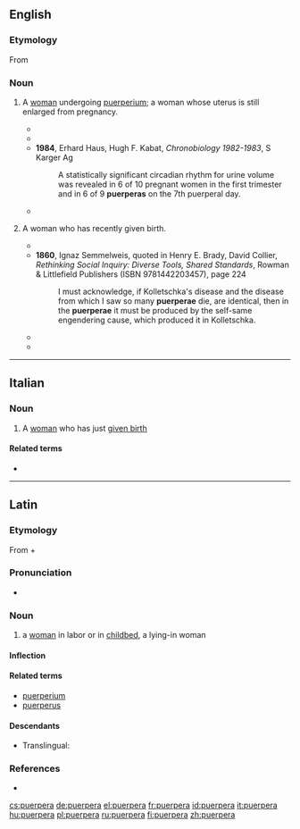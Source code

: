 ==English==

===Etymology===
From {{etyl|la|en}} {{m|la|puerpera}}

===Noun===
{{en-noun|puerperas|puerperae}}
# {{lb|en|obstetrics}} A [[woman]] undergoing [[puerperium]]; a woman whose uterus is still enlarged from pregnancy.
#* {{quote-book|year=1918|passage=I saw a very serious hemorrhage result from relaxation of the uterus on the eleventh day when the '''puerpera''' had been frightened by a domestic quarrel.|page=813|title=Principles and practice of obstetrics|author=Joseph Bolivar De Lee}}
#* {{quote-book|year=1934|passage=Since one of the principal reasons for keeping the '''puerpera''' in a recumbent posture is avoidance of strain upon relaxed and weakened supporting structures by a large heavy uterus, the length of the stay in bed is not made a matter of routine|title=Pamphlets and Reprints|page=350|author=Karl Mathias Beierlein}}
#* '''1984''', Erhard Haus, Hugh F. Kabat, ''Chronobiology 1982-1983'', S Karger Ag
#*: A statistically significant circadian rhythm for urine volume was revealed in 6 of 10 pregnant women in the first trimester and in 6 of 9 '''puerperas''' on the 7th puerperal day.
#* {{quote-book|year=2011|passage=Abdominal ultrasound of the '''puerpera''' usually does not require a full bladder, because the enlarged uterus directly abuts the anterior abdominal wall and can be scanned without difficulty.|title=Ultrasound in Obstetrics and Gynecology|volume=1|author=Eberhard Merz|chapter=Ultrasound in the Puerperium|page=39}}
# {{lb|en|rare}} A woman who has recently given birth.
#* {{quote-book|year=1731|passage=An often proved Remedy to bring away what is, or should not be left in the Womb of a '''Puerpera''', though it were Part of a dead Child.|page=6|volume=3|title=Medicinal experiments|author=Robert Boyle}}
#* '''1860''', Ignaz Semmelweis, quoted in Henry E. Brady, David Collier, ''Rethinking Social Inquiry: Diverse Tools, Shared Standards'', Rowman & Littlefield Publishers (ISBN 9781442203457), page 224
#*: I must acknowledge, if Kolletschka&#39;s disease and the disease from which I saw so many '''puerperae''' die, are identical, then in the '''puerperae''' it must be produced by the self-same engendering cause, which produced it in Kolletschka.
#* {{quote-book|year=1885|passage=Among the ancient Iranians, the '''puerpera''', like the menstruating woman, was regarded as "unclean".|title=Woman: an historical, gynæcological and anthropological compendium|author=Hermann Heinrich Ploss, Max Bartels, Paul Bartels, translated by Eric John Dingwall|page=150}}
#* {{quote-book|year=1907|passage=With the exception of the very nearest, — for instance, the husband and the mother of the '''puerpera''', — visitors should be kept away until she has been out of bed for a few days, and even then admitted only in small numbers and one at a time.|title=A Text-book of the science and art of obstetrics|author=Henry Jacques Garrigues|page=243}}

----

==Italian==

===Noun===
{{it-noun|f}}

# A [[woman]] who has just [[given birth]]

====Related terms====
* {{l|it|puerperio}}

----

==Latin==

===Etymology===
From {{m|la|puer||boy, child}} + {{m|la|pariō||bear, give birth}}

===Pronunciation===
* {{la-IPA|puerpera}}

===Noun===
{{la-noun|puerpera||puerperae|f|first}}

# a [[woman]] in labor or in [[childbed]], a lying-in woman

====Inflection====
{{la-decl-1st|puerper}}

====Related terms====
* [[puerperium]]
* [[puerperus]]

====Descendants====
* Translingual: {{taxlink|Thiodina puerpera|species|noshow=1}}

===References===
* {{R:du Cange}}

[[cs:puerpera]]
[[de:puerpera]]
[[el:puerpera]]
[[fr:puerpera]]
[[id:puerpera]]
[[it:puerpera]]
[[hu:puerpera]]
[[pl:puerpera]]
[[ru:puerpera]]
[[fi:puerpera]]
[[zh:puerpera]]